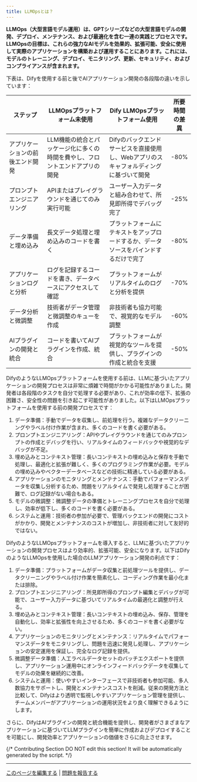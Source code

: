 ```yaml
---
title: LLMOpsとは？
---
```



**LLMOps（大型言語モデル運用）は、GPTシリーズなどの大型言語モデルの開発、デプロイ、メンテナンス、および最適化を含む一連の実践とプロセスです。LLMOpsの目標は、これらの強力なAIモデルを効果的、拡張可能、安全に使用して実際のアプリケーションを構築および運用することにあります。これには、モデルのトレーニング、デプロイ、モニタリング、更新、セキュリティ、およびコンプライアンスが含まれます。**

下表は、Difyを使用する前と後でAIアプリケーション開発の各段階の違いを示しています：

<table><thead><tr><th width="199">ステップ</th><th width="293">LLMOpsプラットフォーム未使用</th><th width="289">Dify LLMOpsプラットフォーム使用</th><th>所要時間の差異</th></tr></thead><tbody><tr><td>アプリケーションの前後エンド開発</td><td>LLM機能の統合とパッケージ化に多くの時間を費やし、フロントエンドアプリの開発</td><td>Difyのバックエンドサービスを直接使用し、Webアプリのスキャフォルディングに基づいて開発</td><td>-80%</td></tr><tr><td>プロンプトエンジニアリング</td><td>APIまたはプレイグラウンドを通じてのみ実行可能</td><td>ユーザー入力データと組み合わせて、所見即所得でデバッグ完了</td><td>-25%</td></tr><tr><td>データ準備と埋め込み</td><td>長文データ処理と埋め込みのコードを書く</td><td>プラットフォームにテキストをアップロードするか、データソースをバインドするだけで完了</td><td>-80%</td></tr><tr><td>アプリケーションログと分析</td><td>ログを記録するコードを書き、データベースにアクセスして確認</td><td>プラットフォームがリアルタイムのログと分析を提供</td><td>-70%</td></tr><tr><td>データ分析と微調整</td><td>技術者がデータ管理と微調整のキューを作成</td><td>非技術者も協力可能で、視覚的なモデル調整</td><td>-60%</td></tr><tr><td>AIプラグインの開発と統合</td><td>コードを書いてAIプラグインを作成、統合</td><td>プラットフォームが視覚的なツールを提供し、プラグインの作成と統合を支援</td><td>-50%</td></tr></tbody></table>

DifyのようなLLMOpsプラットフォームを使用する前は、LLMに基づいたアプリケーションの開発プロセスは非常に煩雑で時間がかかる可能性がありました。開発者は各段階のタスクを自分で処理する必要があり、これが効率の低下、拡張の困難さ、安全性の問題を引き起こす可能性がありました。以下はLLMOpsプラットフォームを使用する前の開発プロセスです：

1. データ準備：手動でデータを収集し、前処理を行う。複雑なデータクリーニングやラベル付け作業が含まれ、多くのコードを書く必要がある。
2. プロンプトエンジニアリング：APIやプレイグラウンドを通じてのみプロンプトの作成とデバッグを行い、リアルタイムのフィードバックや視覚的なデバッグが不足。
3. 埋め込みとコンテキスト管理：長いコンテキストの埋め込みと保存を手動で処理し、最適化と拡張が難しく、多くのプログラミング作業が必要。モデルの埋め込みやベクターデータベースなどの技術に精通している必要がある。
4. アプリケーションのモニタリングとメンテナンス：手動でパフォーマンスデータを収集し分析するため、問題をリアルタイムで発見し処理することが困難で、ログ記録がない場合もある。
5. モデルの微調整：微調整データの準備とトレーニングプロセスを自分で処理し、効率が低下し、多くのコードを書く必要がある。
6. システムと運用：技術者の参加が必要で、管理バックエンドの開発にコストがかかり、開発とメンテナンスのコストが増加し、非技術者に対して友好的ではない。

DifyのようなLLMOpsプラットフォームを導入すると、LLMに基づいたアプリケーションの開発プロセスはより効率的、拡張可能、安全になります。以下はDifyのようなLLMOpsを使用した場合のLLMアプリケーション開発の利点です：

1. データ準備：プラットフォームがデータ収集と前処理ツールを提供し、データクリーニングやラベル付け作業を簡素化し、コーディング作業を最小化または排除。
2. プロンプトエンジニアリング：所見即所得のプロンプト編集とデバッグが可能で、ユーザー入力データに基づいてリアルタイムの最適化と調整が行える。
3. 埋め込みとコンテキスト管理：長いコンテキストの埋め込み、保存、管理を自動化し、効率と拡張性を向上させるため、多くのコードを書く必要がない。
4. アプリケーションのモニタリングとメンテナンス：リアルタイムでパフォーマンスデータをモニタリングし、問題を迅速に発見し処理し、アプリケーションの安定運用を保証し、完全なログ記録を提供。
5. 微調整データ準備：人工ラベルデータセットのバッチエクスポートを提供し、アプリケーション運用中にオンラインフィードバックデータを収集してモデルの効果を継続的に改善。
6. システムと運用：使いやすいインターフェースで非技術者も参加可能、多人数協力をサポートし、開発とメンテナンスコストを削減。従来の開発方法と比較して、Difyはより透明で監視しやすいアプリケーション管理を提供し、チームメンバーがアプリケーションの運用状況をより良く理解できるようにします。

さらに、DifyはAIプラグインの開発と統合機能を提供し、開発者がさまざまなアプリケーションに基づいてLLMプラグインを簡単に作成およびデプロイすることを可能にし、開発効率とアプリケーションの価値をさらに向上させます。

{/*
Contributing Section
DO NOT edit this section!
It will be automatically generated by the script.
*/}

---

[このページを編集する](https://github.com/langgenius/dify-docs/edit/main/ja-jp/learn-more/extended-reading/what-is-llmops.mdx) | [問題を報告する](https://github.com/langgenius/dify-docs/issues/new?template=docs.yml)

